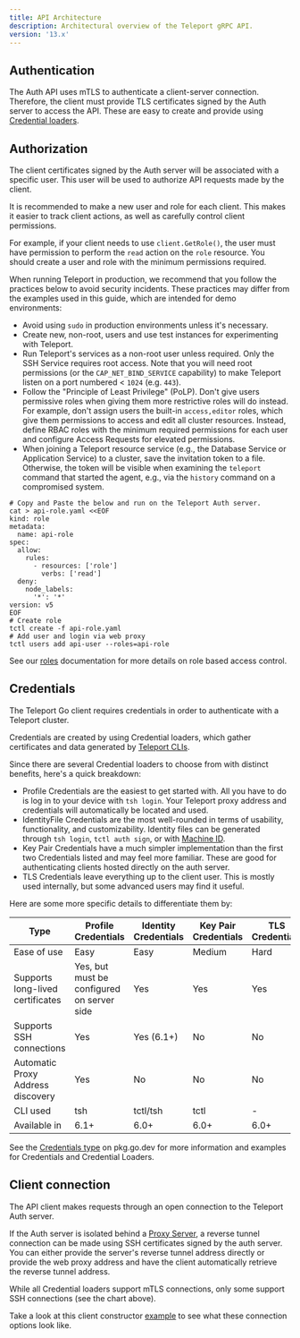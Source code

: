 ```yaml
---
title: API Architecture
description: Architectural overview of the Teleport gRPC API.
version: '13.x'
---
```


## Authentication

The Auth API uses mTLS to authenticate a client-server connection. Therefore, the client must provide
TLS certificates signed by the Auth server to access the API. These are easy to create and provide using
[Credential loaders](#credentials).

## Authorization

The client certificates signed by the Auth server will be associated with a specific user. This user will
be used to authorize API requests made by the client.

It is recommended to make a new user and role for each client. This makes it easier to track client actions,
as well as carefully control client permissions.

For example, if your client needs to use `client.GetRole()`, the user must have permission to perform the `read`
action on the `role` resource. You should create a user and role with the minimum permissions required.

<Accordion title="Before you begin: read security tips">
  When running Teleport in production, we recommend that you follow the
  practices below to avoid security incidents. These practices may differ from
  the examples used in this guide, which are intended for demo environments:

  - Avoid using `sudo` in production environments unless it's necessary.
  - Create new, non-root, users and use test instances for experimenting with Teleport.
  - Run Teleport's services as a non-root user unless required. Only the SSH
    Service requires root access. Note that you will need root permissions (or
    the `CAP_NET_BIND_SERVICE` capability) to make Teleport listen on a port
    numbered \< `1024` (e.g. `443`).
  - Follow the "Principle of Least Privilege" (PoLP). Don't give users
    permissive roles when giving them more restrictive roles will do instead.
    For example, don't assign users the built-in `access,editor` roles, which give
    them permissions to access and edit all cluster resources. Instead, define
    RBAC roles with the minimum required permissions for each user and configure
    Access Requests for elevated permissions.
  - When joining a Teleport resource service (e.g., the Database Service or
    Application Service) to a cluster, save the invitation token to a file.
    Otherwise, the token will be visible when examining the `teleport` command
    that started the agent, e.g., via the `history` command on a compromised
    system.
</Accordion>

```code
# Copy and Paste the below and run on the Teleport Auth server.
cat > api-role.yaml <<EOF
kind: role
metadata:
  name: api-role
spec:
  allow:
    rules:
      - resources: ['role']
        verbs: ['read']
  deny:
    node_labels:
      '*': '*'
version: v5
EOF
# Create role
tctl create -f api-role.yaml
# Add user and login via web proxy
tctl users add api-user --roles=api-role
```

See our [roles](/ver/13.x/access-controls/reference#roles) documentation for more details
on role based access control.

## Credentials

The Teleport Go client requires credentials in order to authenticate with a
Teleport cluster.

Credentials are created by using Credential loaders, which gather certificates
and data generated by [Teleport CLIs](/ver/13.x/reference/cli).

Since there are several Credential loaders to choose from with distinct
benefits, here's a quick breakdown:

- Profile Credentials are the easiest to get started with. All you have to do
  is log in to your device with `tsh login`. Your Teleport proxy address and
  credentials will automatically be located and used.
- IdentityFile Credentials are the most well-rounded in terms of usability,
  functionality, and customizability. Identity files can be generated through
  `tsh login`, `tctl auth sign`, or with
  [Machine ID](/ver/13.x/machine-id/introduction).
- Key Pair Credentials have a much simpler implementation than the first two
  Credentials listed and may feel more familiar. These are good for
  authenticating clients hosted directly on the auth server.
- TLS Credentials leave everything up to the client user. This is mostly used
  internally, but some advanced users may find it useful.

Here are some more specific details to differentiate them by:

| Type                              | Profile Credentials                        | Identity Credentials | Key Pair Credentials | TLS Credentials |
| --------------------------------- | ------------------------------------------ | -------------------- | -------------------- | --------------- |
| Ease of use                       | Easy                                       | Easy                 | Medium               | Hard            |
| Supports long-lived certificates  | Yes, but must be configured on server side | Yes                  | Yes                  | Yes             |
| Supports SSH connections          | Yes                                        | Yes (6.1+)           | No                   | No              |
| Automatic Proxy Address discovery | Yes                                        | No                   | No                   | No              |
| CLI used                          | tsh                                        | tctl/tsh             | tctl                 | -               |
| Available in                      | 6.1+                                       | 6.0+                 | 6.0+                 | 6.0+            |

See the [Credentials type](https://pkg.go.dev/github.com/gravitational/teleport/api/client#Credentials)
on pkg.go.dev for more information and examples for Credentials and Credential Loaders.

## Client connection

The API client makes requests through an open connection to the Teleport Auth server.

If the Auth server is isolated behind a
[Proxy Server](/ver/13.x/architecture/proxy), a reverse tunnel connection can be
made using SSH certificates signed by the auth server. You can either provide
the server's reverse tunnel address directly or provide the web proxy address
and have the client automatically retrieve the reverse tunnel address.

<Note>
  While all Credential loaders support mTLS connections, only some support SSH connections (see the chart above).
</Note>

Take a look at this client constructor
[example](https://pkg.go.dev/github.com/gravitational/teleport/api/client#example-New)
to see what these connection options look like.
